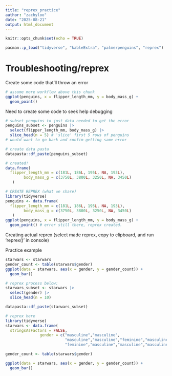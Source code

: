 ```yaml
---
title: "reprex_practice"
author: "zachyloo"
date: "2025-08-21"
output: html_document
---
```


```r
knitr::opts_chunk$set(echo = TRUE)
```

```r
pacman::p_load("tidyverse", "kableExtra", "palmerpenguins", "reprex")
```

# Troubleshooting/reprex
Create some code that'll throw an error
```r
# assume more workflow above this chunk
ggplot(penguins, x = flipper_length_mm, y = body_mass_g) +
  geom_point()
```

Need to create some code to seek help debugging
```r
# subset penguins to just data needed to get the error
penguins_subset <- penguins |> 
  select(flipper_length_mm, body_mass_g) |> 
  slice_head(n = 5) # 'slice' first 5 rows of penguins
# would want to go back and confim getting same error

# create data pasta
datapasta::df_paste(penguins_subset)

# created!
data.frame(
  flipper_length_mm = c(181L, 186L, 195L, NA, 193L),
        body_mass_g = c(3750L, 3800L, 3250L, NA, 3450L)
   )

# CREATE REPREX (what we share)
library(tidyverse)
penguins <- data.frame(
  flipper_length_mm = c(181L, 186L, 195L, NA, 193L),
        body_mass_g = c(3750L, 3800L, 3250L, NA, 3450L)
   )
ggplot(penguins, x = flipper_length_mm, y = body_mass_g) +
  geom_point() # error still there, reprex created.
```

Creating actual reprex (select made reprex, copy to clipboard, and run 'reprex()' in console)

Practice example
```r
starwars <- starwars
gender_count <- table(starwars$gender)
ggplot(data = starwars, aes(x = gender, y = gender_count)) +
  geom_bar()

# reprex process below:
starwars_subset <- starwars |> 
  select(gender) |> 
  slice_head(n = 10)

datapasta::df_paste(starwars_subset)

# reprex here
library(tidyverse)
starwars <- data.frame(
  stringsAsFactors = FALSE,
               gender = c("masculine","masculine",
                          "masculine","masculine","feminine","masculine",
                          "feminine","masculine","masculine","masculine"))

gender_count <- table(starwars$gender)

ggplot(data = starwars, aes(x = gender, y = gender_count)) +
  geom_bar()

```

